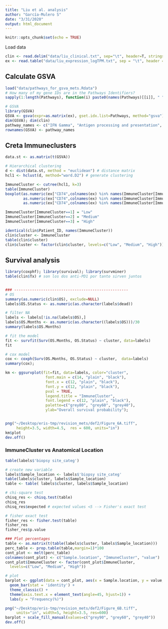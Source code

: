 ```yaml
---
title: "Liu et al. analysis"
author: "García-Mulero S"
date: "3/31/2020"
output: html_document
---
```


```r
knitr::opts_chunk$set(echo = TRUE)
```

Load data
```r
clin <- read.delim("data/liu_clinical.txt", sep="\t", header=T, stringsAsFactors = F)
ex <- read.table("data/liu_expression_logTPM.txt", sep = "\t", header = T, stringsAsFactors = F)
```

## Calculate GSVA
```r
load("data/pathways_for_gsva_mets.Rdata")
# How many of my gene IDs are in the Pathways Identifiers?
sapply(1:length(Pathways), function(i) paste0(names(Pathways)[[i]], " ", sum(Pathways[[i]] %in% rownames(ex))))

# GSVA
library(GSVA)
GSVA <- gsva(expr=as.matrix(ex), gset.idx.list=Pathways, method="gsva")
dim(GSVA); dim(clin)
pathway_names <- c("IFN Gamma", "Antigen processing and presentation", "CTLA4 Signalling", "PDL1 Signalling", "Inflammatory response Up", "Leukocyte migration", "Acute inflammatory response Up", "Chronic inflammatory response Up", "Regulation of cytokine production", "JAK/STAT signalling", "IFN Alpha", "Adaptive immune response", "Cytokine production", "Macrophage activation", "Mastocytes activation", "Myeloid cells activation", "Natural killers mediated immunity", "Cytokines production Immune response", "Myeloid leukocyte cytokines Immmune response", "Regulation of Thelp 1 Immune response", "Regulation of Type 2 Immune Response", "T cell medidated Immunity", "Tolerance Induction", "Immunoscore signature")
rownames(GSVA) <- pathway_names

```


## Creta Immuneclusters
```r
data.st <- as.matrix(t(GSVA))

# Hierarchical clustering 
d <- dist(data.st, method = "euclidean") # distance matrix
hcl1 <- hclust(d, method="ward.D2") # generate clustering

ImmuneCluster <- cutree(hcl1, k=3)
table(ImmuneCluster)
boxplot(as.numeric(ex["CD74",colnames(ex) %in% names(ImmuneCluster[ImmuneCluster==1])]),
        as.numeric(ex["CD74",colnames(ex) %in% names(ImmuneCluster[ImmuneCluster==2])]),
        as.numeric(ex["CD74",colnames(ex) %in% names(ImmuneCluster[ImmuneCluster==3])]))

ImmuneCluster[ImmuneCluster==1] = "Low"
ImmuneCluster[ImmuneCluster==2] = "Medium"
ImmuneCluster[ImmuneCluster==3] = "High"

identical(clin$Patient_ID, names(ImmuneCluster))
clin$cluster <- ImmuneCluster
table(clin$cluster)
clin$cluster <- factor(clin$cluster, levels=c("Low", "Medium", "High"))

```

## Survival analysis
```r
library(coxphf); library(survival); library(survminer)
table(clin$Tx) # son los dos anti-PD1 por tanto sirven juntos


### ---------------------------------------------------
# OS
summary(as.numeric(clin$OS), exclude=NULL)
labels$OS.Status <- as.numeric(as.character(labels$dead))

# filter NA
labels <- labels[!is.na(labels$OS),]
labels$OS.Months <- as.numeric(as.character((labels$OS)))/30
summary(labels$OS.Months)

# fit the model
fit <- survfit(Surv(OS.Months, OS.Status) ~ cluster, data=labels)
fit

# cox model
cox <- coxph(Surv(OS.Months, OS.Status) ~ cluster,  data=labels)
summary(cox);  

km <- ggsurvplot(fit=fit, data=labels, color="cluster", 
                  font.main = c(14, "plain", "black"),
                  font.x = c(12, "plain", "black"),
                  font.y = c(12, "plain", "black"),
                  pval = TRUE, 
                  legend.title = "ImmuneCluster",
                  font.legend = c(12, "plain", "black"), 
                  palette=c("grey80", "grey60", "grey40"),
                  ylab="Overall survival probability"); 


png("~/Desktop/eris-tmp/revision_mets/def2/Figure_6A.tiff", 
     height=3.5, width=4.5,  res = 600, units="in")      
km$plot 
dev.off()
```

### ImmuneCluster vs Anatomical Location
```r
table(labels$'biopsy site_categ')

# create new variable
labels$Sample_location <- labels$'biopsy site_categ'
table(labels$cluster, labels$Sample_location)
table <- table( labels$cluster, labels$Sample_location)

# chi-square test 
chisq_res <- chisq.test(table)
chisq_res
chisq_res$expected # expected values <5 --> Fisher's exact test

# fisher exact test
fisher_res <- fisher.test(table)
fisher_res
fisher_res$p.value

### Plot percentages
table <- as.matrix(t(table(labels$cluster, labels$Sample_location)))
perc_table <- prop.table(table,margin=1)*100
cont_plot <- melt(perc_table)
colnames(cont_plot) <- c("Sample.location", "ImmuneCluster", "value")
cont_plot$ImmuneCluster <- factor(cont_plot$ImmuneCluster, 
  levels=c("Low", "Medium", "High"))

# plot 
barplot <- ggplot(data = cont_plot, aes(x = Sample.location, y = value, fill = ImmuneCluster)) + 
  geom_bar(stat = 'identity') +  
  theme_classic() +
  theme(axis.text.x = element_text(angle=45, hjust=1)) +
  labs(y = "Frequency(%)")

png("~/Desktop/eris-tmp/revision_mets/def2/Figure_6B.tiff", 
     units="in", width=5, height=3.5, res=600)
barplot + scale_fill_manual(values=c("grey90", "grey60", "grey40"))
dev.off()
```


